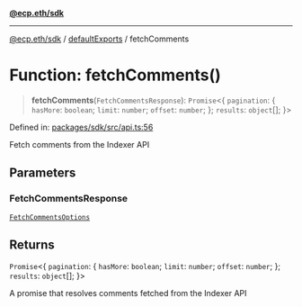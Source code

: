 [**@ecp.eth/sdk**](/sdk-reference/index.mdx)

***

[@ecp.eth/sdk](/sdk-reference/index.mdx) / [defaultExports](/sdk-reference/defaultExports/index.mdx) / fetchComments

# Function: fetchComments()

> **fetchComments**(`FetchCommentsResponse`): `Promise`\<\{ `pagination`: \{ `hasMore`: `boolean`; `limit`: `number`; `offset`: `number`; \}; `results`: `object`[]; \}\>

Defined in: [packages/sdk/src/api.ts:56](https://github.com/ecp-eth/comments-monorepo/blob/main/packages/sdk/src/api.ts#L56)

Fetch comments from the Indexer API

## Parameters

### FetchCommentsResponse

[`FetchCommentsOptions`](/sdk-reference/defaultExports/type-aliases/FetchCommentsOptions.mdx)

## Returns

`Promise`\<\{ `pagination`: \{ `hasMore`: `boolean`; `limit`: `number`; `offset`: `number`; \}; `results`: `object`[]; \}\>

A promise that resolves comments fetched from the Indexer API
